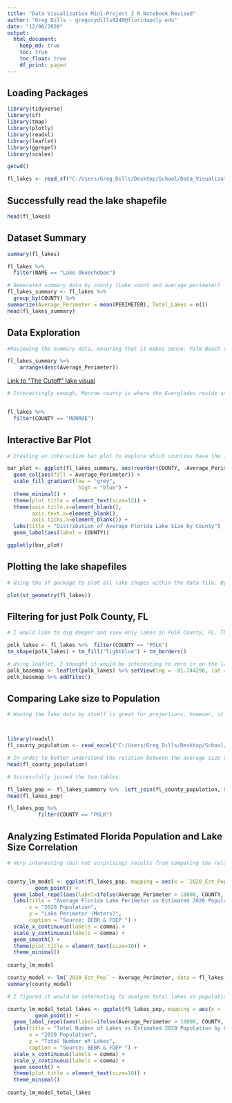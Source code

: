 ```yaml
---
title: "Data Visualization Mini-Project 2 R Notebook Revised"
author: "Greg Dills - gregorydills0248@floridapoly.edu"
date: "12/06/2020"
output:
  html_document:
    keep_md: true
    toc: true
    toc_float: true
    df_print: paged
---
```


## Loading Packages

```r
library(tidyverse)
library(sf)
library(tmap)
library(plotly)
library(readxl)
library(leaflet)
library(ggrepel)
library(scales)
```

```r
getwd()
```

```r
fl_lakes <- read_sf("C:/Users/Greg_Dills/Desktop/School/Data_Visualization/final_project_repo/dataviz_final_project/data/Florida_Lakes/Florida_Lakes/Florida_Lakes.shp")


```


## Successfully read the lake shapefile

```r


head(fl_lakes)
```


## Dataset Summary

```r
summary(fl_lakes)
```


```r
fl_lakes %>% 
  filter(NAME == "Lake Okeechobee")
```


```r
# Generated summary data by county (Lake count and average perimeter)
fl_lakes_summary <- fl_lakes %>% 
  group_by(COUNTY) %>% 
summarize(Average_Perimeter = mean(PERIMETER), Total_Lakes = n())
head(fl_lakes_summary)
```

## Data Exploration


```r
#Reviewing the summary data, ensuring that it makes sense. Palm Beach does contain the largest lake (Lake Okeechobee), thus the average perimeter makes sense. However, I am not familiar with Monroe County and intend to explore further.

fl_lakes_summary %>% 
    arrange(desc(Average_Perimeter))
```



[Link to "The Cutoff" lake visual](https://geodata.dep.state.fl.us/datasets/97b765ff2b70400d8bcab23fbe2a5e88_0/data?geometry=-81.214%2C25.183%2C-80.567%2C25.400&where=NAME%20%3D%20%27The%20Cutoff%27)

```r
# Interestingly enough, Monroe county is where the Everglades reside and many of the "lakes" in this county, I would not have considered them to be classified as lakes. For example, "The Cutoff" appears to be more like a river/estuary system. A graphical representation can be found in the link above. After reading more about the meta data, the observations can also be reservoirs.


fl_lakes %>% 
  filter(COUNTY == "MONROE")
```

## Interactive Bar Plot


```r
# Creating an interactive bar plot to explore which counties have the largest (on average) lakes.

bar_plot <- ggplot(fl_lakes_summary, aes(reorder(COUNTY, -Average_Perimeter), Average_Perimeter)) +
  geom_col(aes(fill = Average_Perimeter)) +
  scale_fill_gradient(low = "grey", 
                       high = "blue") +
  theme_minimal() + 
  theme(plot.title = element_text(size=12)) +
  theme(axis.title.x=element_blank(),
        axis.text.x=element_blank(),
        axis.ticks.x=element_blank()) +
  labs(title = "Distribution of Average Florida Lake Size by County") 
  geom_label(aes(label = COUNTY))

ggplotly(bar_plot)

```

## Plotting the lake shapefiles

```r
# Using the sf package to plot all lake shapes within the data file. By not having any filters, we can clearly see these lakes are in Florida.

plot(st_geometry(fl_lakes))
```
## Filtering for just Polk County, FL

```r
# I would like to dig deeper and view only lakes in Polk County, FL. This is great, but without a point of reference it is difficult to know where these lakes are located.

polk_lakes <- fl_lakes %>%  filter(COUNTY == "POLK")
tm_shape(polk_lakes) + tm_fill("lightblue") + tm_borders()

```


```r
# Using leaflet, I thought it would be interesting to zero in on the lake in Winter Haven, which I live on. In the future I want to expand on using leaflet and shapefiles together for topographical projections.
polk_basemap <- leaflet(polk_lakes) %>% setView(lng = -81.744296, lat = 28.023622, zoom = 14)
polk_basemap %>% addTiles()
```


## Comparing Lake size to Population


```r
# Having the lake data by itself is great for projections, however, it would be interesting to explore whether or not there is a relationship between the average lake perimeter (in meters) vs the estimated population for each Florida County. To do this I found data here (https://www.bebr.ufl.edu/population/data) and even though I did not tidy the data in R (I need to practice data wrangling techniques again!), I was able to quickly get the data into a manageable format in Excel.



library(readxl)
fl_county_population <- read_excel("C:/Users/Greg_Dills/Desktop/School/Data_Visualization/final_project_repo/dataviz_final_project/data/estimates_2020_table1_tidy.xlsx")
```

```r
# In order to better understand the relation between the average size of lakes and the population in Florida counties.  
head(fl_county_population) 
```


```r
# Successfully joined the two tables.

fl_lakes_pop <- fl_lakes_summary %>%  left_join(fl_county_population, by="COUNTY")
head(fl_lakes_pop)
```

```r
fl_lakes_pop %>% 
          filter(COUNTY == "POLK")
```

## Analyzing Estimated Florida Population and Lake Size Correlation


```r

# Very interesting (but not surprising) results from comparing the relationship between the average lake perimeter and the anticipated 2020 population by county. By annotating the clear outliers (above 10,000 meters average lake perimeter), we can see that early on in the model as a County's population is lower, there is an increase in the average size of the lake's perimeter. Aside from other variables this makes sense, the larger the average lake size in a given county, likely there will be less land mass for people to live on. There are exceptions in Florida however. For example, Lake Okeechobee is assigned to Palm Beach County (Even though it neighbors many counties) and Palm Beach has a relatively high estimated population count.


county_lm_model <- ggplot(fl_lakes_pop, mapping = aes(x = `2020_Est_Pop`, y = Average_Perimeter, label = COUNTY)) +
         geom_point() +
  geom_label_repel(aes(label=ifelse(Average_Perimeter > 10000, COUNTY, ifelse(`2020_Est_Pop` > 2000000, COUNTY,ifelse(`2020_Est_Pop` == 715090, COUNTY,""))))) +
  labs(title = "Average Florida Lake Perimeter vs Estimated 2020 Population by County",
       x = "2020 Population",
       y = "Lake Perimeter (Meters)",
       caption = "Source: BEBR & FDEP ") +
  scale_x_continuous(labels = comma) +
  scale_y_continuous(labels = comma) +
  geom_smooth() +
  theme(plot.title = element_text(size=10)) +
  theme_minimal()
  
county_lm_model

```


```r
county_model <- lm(`2020_Est_Pop` ~ Average_Perimeter, data = fl_lakes_pop)
summary(county_model)
```



```r

# I figured it would be interesting to analyze total lakes vs population. Keeping the same annotations as the prior plot, we can see where many of the counties shifted, because they simply do not have nearly as many lakes and in the case of Palm Beach (Lake Okeechobee), there are actually very few lakes relative to other counties. Notice how the linear model's peak regression line is further along the x-axis, this is showing that even in counties which the population is higher there are plenty of lakes. Polk county is a good example with over 300 lakes and double the average county Population. Maybe this indicates that people prefer lakes and potentially living on them?

county_lm_model_total_lakes <- ggplot(fl_lakes_pop, mapping = aes(x = `2020_Est_Pop`, y = Total_Lakes, label = COUNTY)) +
         geom_point() +
  geom_label_repel(aes(label=ifelse(Average_Perimeter > 10000, COUNTY, ifelse(`2020_Est_Pop` > 2000000, COUNTY,ifelse(`2020_Est_Pop` == 715090, COUNTY,""))))) +
  labs(title = "Total Number of Lakes vs Estimated 2020 Population by County",
       x = "2020 Population",
       y = "Total Number of Lakes",
       caption = "Source: BEBR & FDEP ") +
  scale_x_continuous(labels = comma) +
  scale_y_continuous(labels = comma) +
  geom_smooth() +
  theme(plot.title = element_text(size=10)) +
  theme_minimal()
  
county_lm_model_total_lakes

```

